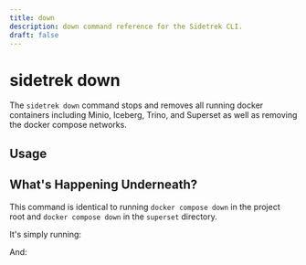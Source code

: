 ```yaml
---
title: down
description: down command reference for the Sidetrek CLI.
draft: false
---
```


# sidetrek down

The `sidetrek down` command stops and removes all running docker containers including Minio, Iceberg, Trino, and Superset as well as removing the docker compose networks.

## Usage

<BashCode code="sidetrek down" client:load />

## What's Happening Underneath?

This command is identical to running `docker compose down` in the project root and `docker compose down` in the `superset` directory.

It's simply running:

<BashCode code="docker compose down" client:load />

And:

<BashCode code="cd superset && docker compose down" client:load />